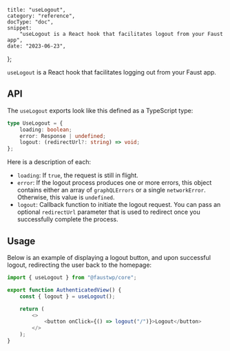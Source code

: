 	title: "useLogout",
	category: "reference",
	docType: "doc",
	snippet:
		"useLogout is a React hook that facilitates logout from your Faust app",
	date: "2023-06-23",
};

`useLogout` is a React hook that facilitates logging out from your Faust app.

## API

The `useLogout` exports look like this defined as a TypeScript type:

```ts
type UseLogout = {
	loading: boolean;
	error: Response | undefined;
	logout: (redirectUrl?: string) => void;
};
```

Here is a description of each:

- `loading`: If `true`, the request is still in flight.
- `error`: If the logout process produces one or more errors, this object contains either an array of `graphQLErrors` or a single `networkError`. Otherwise, this value is `undefined`.
- `logout`: Callback function to initiate the logout request. You can pass an optional `redirectUrl` parameter that is used to redirect once you successfully complete the process.

## Usage

Below is an example of displaying a logout button, and upon successful logout, redirecting the user back to the homepage:

```js
import { useLogout } from "@faustwp/core";

export function AuthenticatedView() {
	const { logout } = useLogout();

	return (
		<>
			<button onClick={() => logout("/")}>Logout</button>
		</>
	);
}
```
